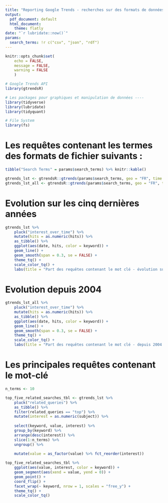 ```yaml
---
title: "Reporting Google Trends - recherches sur des formats de données"
output:
  pdf_document: default
  html_document:
    theme: flatly
date: "`r lubridate::now()`"
params:
  search_terms: !r c("csv", "json", "rdf")
---
```


```r
knitr::opts_chunk$set(
    echo = FALSE,
    message = FALSE,
    warning = FALSE
    )

# Google Trends API
library(gtrendsR)

# Les packages pour graphiques et manipulation de données ----
library(tidyverse)
library(lubridate)
library(tidyquant)

# File System
library(fs)
```

# Les requêtes contenant les termes des formats de fichier suivants :

```r
tibble("Search Terms" = params$search_terms) %>% knitr::kable()
```

```r
gtrends_lst <- gtrendsR::gtrends(params$search_terms, geo = "FR", time = "today+5-y")
gtrends_lst_all <- gtrendsR::gtrends(params$search_terms, geo = "FR", time = "all")
```

# Evolution sur les cinq dernières années

```r
gtrends_lst %>% 
    pluck("interest_over_time") %>% 
    mutate(hits = as.numeric(hits)) %>%
    as_tibble() %>%
    ggplot(aes(date, hits, color = keyword)) +
    geom_line() +
    geom_smooth(span = 0.3, se = FALSE) +
    theme_tq() +
    scale_color_tq() +
    labs(title = "Part des requêtes contenant le mot clé - évolution sur cinq ans - France")
```

\newpage

# Evolution depuis 2004

```r
gtrends_lst_all %>% 
    pluck("interest_over_time") %>% 
    mutate(hits = as.numeric(hits)) %>%
    as_tibble() %>%
    ggplot(aes(date, hits, color = keyword)) +
    geom_line() +
    geom_smooth(span = 0.3, se = FALSE) +
    theme_tq() +
    scale_color_tq() +
    labs(title = "Part des requêtes contenant le mot clé - depuis 2004 - France")
```

\newpage

# Les principales requêtes contenant le mot-clé

```r
n_terms <- 10

top_five_related_searches_tbl <- gtrends_lst %>%
    pluck("related_queries") %>%
    as_tibble() %>%
    filter(related_queries == "top") %>%
    mutate(interest = as.numeric(subject)) %>%
    
    select(keyword, value, interest) %>%
    group_by(keyword) %>%
    arrange(desc(interest)) %>%
    slice(1:n_terms) %>%
    ungroup() %>%
    
    mutate(value = as_factor(value) %>% fct_reorder(interest))

top_five_related_searches_tbl %>%
    ggplot(aes(value, interest, color = keyword)) +
    geom_segment(aes(xend = value, yend = 0)) +
    geom_point() +
    coord_flip() +
    facet_wrap(~ keyword, nrow = 1, scales = "free_y") +
    theme_tq() +
    scale_color_tq()
```

